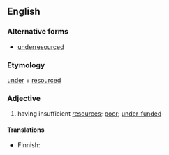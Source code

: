 ==English==

===Alternative forms===
* [[underresourced]]

===Etymology===
[[under]] + [[resourced]]

===Adjective===
{{en-adj}}

# {{label|en|politically correct}} having insufficient [[resources]]; [[poor]]; [[under-funded]]

====Translations====
{{trans-top|having insufficient resources}}
* Finnish: {{t|fi|aliresursoitu}}
{{trans-mid}}
{{trans-bottom}}